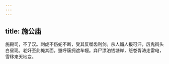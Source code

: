 ```yaml
---
---
---
```

title: 施公庙
---







施殿司，不了汉。刺虎不伤蛇不断，受其反噬齿利剑。杀人媚人报可汗，厉鬼街头白昼现。老奸至此掩其面，邀呼簇拥遮车幔。弃尸漂泊钱塘岸，怒卷胥涛走雷电，雪移来天地变。